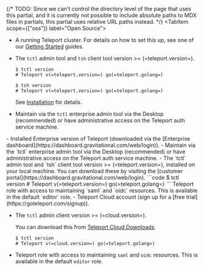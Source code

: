 {/* 
TODO: Since we can't control the directory level of the page that uses this
partial, and it is currently not possible to include absolute paths to MDX 
files in partials, this partial uses relative URL paths instead.
*/}
<Tabs>
<TabItem scope={["oss"]} label="Open Source">

- A running Teleport cluster. For details on how to set this up, see one of our
  [Getting Started](/docs/getting-started) guides. 

- The `tctl` admin tool and `tsh` client tool version >= (=teleport.version=).

  ```code
  $ tctl version
  # Teleport v(=teleport.version=) go(=teleport.golang=)

  $ tsh version
  # Teleport v(=teleport.version=) go(=teleport.golang=)
  ```

  See [Installation](/docs/installation.mdx) for details.

- Maintain via the `tctl` enterprise admin tool via the Desktop (recommended) or have administrative access on the Teleport auth service machine.

</TabItem>
<TabItem
  scope={["enterprise"]} label="Enterprise">
- Installed Enterprise version of Teleport (downloaded via the [Enterprise dashboard](https://dashboard.gravitational.com/web/login)).
- Maintain via the `tctl` enterprise admin tool via the Desktop (recommended) or have administrative access on the Teleport auth service machine.
- The `tctl` admin tool and `tsh` client tool version >= (=teleport.version=), installed on your local machine.
You can download these by visiting the
  [customer portal](https://dashboard.gravitational.com/web/login).
  ```code
  $ tctl version
  # Teleport v(=teleport.version=) go(=teleport.golang=)
  ```
  Teleport role with access to maintaining `saml` and `oidc` resources.  This is available in the default `editor` role.
</TabItem>
<TabItem scope={["cloud"]}
  label="Teleport Cloud">
- Teleport Cloud account (sign up for a [free trial](https://goteleport.com/signup)).

- The `tctl` admin client version >= (=cloud.version=).

  You can download this from [Teleport Cloud Downloads](/docs/cloud/downloads).

  ```code
  $ tctl version
  # Teleport v(=cloud.version=) go(=teleport.golang=)
  ```
- Teleport role with access to maintaining `saml` and `oidc` resources.  This is available in the default `editor` role.

</TabItem>
</Tabs>
